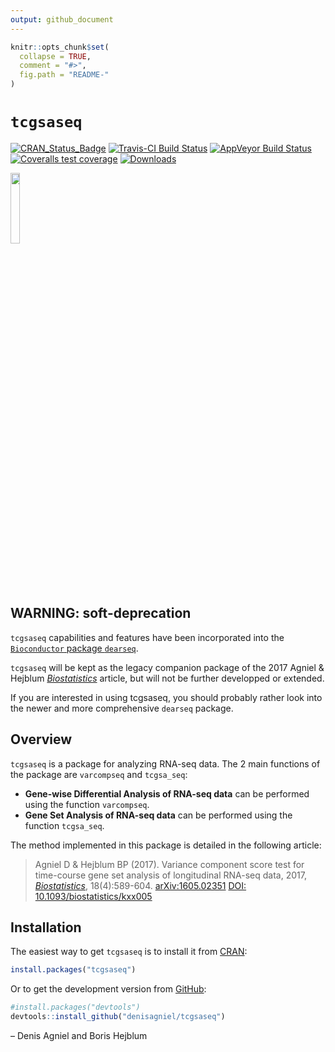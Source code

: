 ```yaml
---
output: github_document
---
```


<!-- README.md is generated from README.Rmd. Please edit that file -->

```r
knitr::opts_chunk$set(
  collapse = TRUE,
  comment = "#>",
  fig.path = "README-"
)
```

# `tcgsaseq`

[![CRAN_Status_Badge](http://www.r-pkg.org/badges/version/tcgsaseq)](https://cran.r-project.org/package=tcgsaseq)
[![Travis-CI Build Status](https://travis-ci.org/denisagniel/tcgsaseq.svg?branch=master)](https://travis-ci.org/denisagniel/tcgsaseq)
[![AppVeyor Build Status](https://ci.appveyor.com/api/projects/status/github/denisagniel/tcgsaseq?branch=master&svg=true)](https://ci.appveyor.com/project/denisagniel/tcgsaseq)
[![Coveralls test coverage](https://coveralls.io/repos/github/denisagniel/tcgsaseq/badge.svg)](https://coveralls.io/github/denisagniel/tcgsaseq)
[![Downloads](https://cranlogs.r-pkg.org/badges/tcgsaseq?color=blue)](https://www.r-pkg.org/pkg/tcgsaseq)

<img src="man/figures/lifecycle-soft-deprecated.svg" width="17%" />

## WARNING: soft-deprecation

`tcgsaseq` capabilities and features have been incorporated into the [`Bioconductor` package `dearseq`](https://bioconductor.org/packages/release/bioc/html/dearseq.html).

`tcgsaseq` will be kept as the legacy companion package of the 2017 Agniel & Hejblum [*Biostatistics*](https://academic.oup.com/biostatistics/article-abstract/18/4/589/3065599) article, but will not be further developped or extended.

If you are interested in using tcgsaseq, you should probably rather look into the newer and more comprehensive  `dearseq` package.


## Overview

`tcgsaseq` is a package for analyzing RNA-seq data. The 2 main functions of the package are `varcompseq` and `tcgsa_seq`: 

* **Gene-wise Differential Analysis of RNA-seq data** can be performed using the function `varcompseq`. 
* **Gene Set Analysis of RNA-seq data** can be performed using the function `tcgsa_seq`. 

The method implemented in this package is detailed in the following article:

> Agniel D & Hejblum BP (2017). Variance component score test for time-course gene set analysis of longitudinal RNA-seq data, 2017, [*Biostatistics*](https://academic.oup.com/biostatistics/article-abstract/18/4/589/3065599), 18(4):589-604. [arXiv:1605.02351](https://arxiv.org/abs/1605.02351v4) [DOI: 10.1093/biostatistics/kxx005](https://doi.org/10.1093/biostatistics/kxx005)


## Installation


The easiest way to get `tcgsaseq` is to install it from [CRAN](https://cran.r-project.org/package=tcgsaseq):
```r
install.packages("tcgsaseq")
```

Or to get the development version from [GitHub](https://github.com/denisagniel/tcgsaseq):
```r
#install.packages("devtools")
devtools::install_github("denisagniel/tcgsaseq")
```

 -- Denis Agniel and Boris Hejblum
